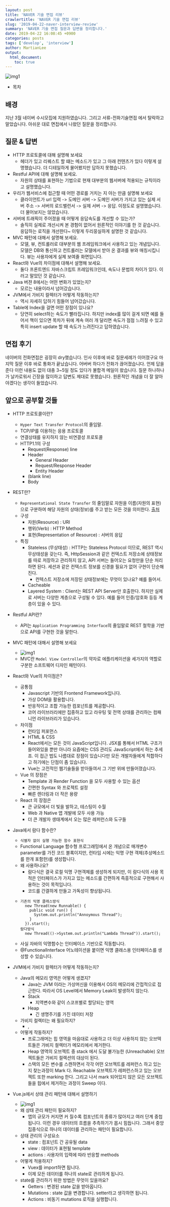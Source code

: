 ```yaml
---
layout: post
title: 'NAVER 기술 면접 리뷰'
crawlertitle: 'NAVER 기술 면접 리뷰'
slug: '2019-04-22-naver-interview-review'
summary: 'NAVER 기술 면접 질문과 답변을 정리합니다.'
date: 2019-04-22 16:08:45 +0900
categories: posts
tags: ['develop', 'interview']
author: MartianLee
output:
  html_document:
    toc: true
---
```


![img1](../images/190422_interviews/naver.png)

- 목차

## 배경

지난 3월 네이버 수시모집에 지원하였습니다. 그리고 서류-전화기술면접 에서 탈락하고 말았습니다. 아쉬운 대로 면접에서 나왔던 질문을 정리합니다.

## 질문 & 답변

- HTTP 프로토콜에 대해 설명해 보세요
  - 헤더가 있고 리퀘스트 할 떄는 메소드가 있고 그 아래 컨텐츠가 있다 이렇게 설명했습니다. 더 디테일하게 물어봤지만 답하지 못했습니다.
- Restful API에 대해 설명해 보세요.
  - 자원의 상태를 표현하는 기법으로 현재 대부분의 웹서버에 적용되는 규칙이라고 설명했습니다.
- 우리가 웹서비스에 접근할 때 어떤 경로를 거치는 지 아는 만큼 설명해 보세요
  - 클라이언트가 url 입력 -> 도메인 서버 -> 도메인 서버가 가지고 있는 실제 서버 주소 -> 서버의 로드밸런서 -> 실제 서버 -> 응답. 이정도로 설명했습니다. 더 물어보지는 않았습니다.
- 서버에 트래픽이 주어졌을 때 어떻게 응답속도를 개선할 수 있는가?
  - 솔직히 실제로 개선시켜 본 경험이 없어서 원론적인 이야기를 한 것 같습니다. 응답하는 로직을 개선한다~ 이렇게 두리뭉실하게 설명한 것 같습니다.
- MVC 패턴에 대해서 설명해 보세요.
  - 모델, 뷰, 컨트롤러로 대부분의 웹 프레임워크에서 사용하고 있는 개념입니다. 모델은 DB와 통신하고 컨트롤러는 모델에서 받아 온 결과를 뷰와 매칭시킵니다. 뷰는 사용자에게 실제 보여줄 화면입니다.
- React와 Vue의 차이점에 대해서 설명해 보세요.
  - 둘다 프론트엔드 자바스크립트 프레임워크인데, 속도나 문법의 차이가 있다. 이러고 말았던 것 같습니다.
- Java 버젼 8에서는 어떤 변화가 있었는지?
  - 모르는 내용이라서 넘어갔습니다.
- JVM에서 가비지 컬렉터가 어떻게 작동하는지?
  - 역시 자세히 답하기 힘들어 넘어갔습니다.
- Table에 Index을 걸면 어떤 장점이 있나요?
  - 당연히 select하는 속도가 빨라집니다. 하지만 index를 많이 걸게 되면 예를 들어서 책이 있으면 목차가 뒤에 계속 여러 개 달리면 속도가 점점 느려질 수 있고 특히 insert update 할 때 속도가 느려진다고 답하였습니다.

## 면접 후기

네이버의 전화면접은 굉장히 dry했습니다. 인사 이후에 바로 질문세례가 이어졌구요 마지막 질문 이후 바로 통화가 끝났습니다. 어버버 하다가 전화가 끊어졌습니다. 언제 답을 준다 이런 내용도 없이 대충 3~5일 정도 있다가 불합격 메일이 왔습니다. 질문 하나하나가 날카로워서 긴장을 많이하고 답변도 제대로 못했습니다. 원론적인 개념을 더 잘 알아야겠다는 생각이 들었습니다.

## 앞으로 공부할 것들

- HTTP 프로토콜이란?

  - `Hyper Text Transfer Protocol`의 줄임말.
  - TCP/IP를 이용하는 응용 프로토콜
  - 연결상태를 유지하지 않는 비연결성 프로토콜
  - HTTP1.1의 구성
    - Request(Response) line
    - Header
      - General Header
      - Request/Response Header
      - Entity Header
    - (blank line)
    - Body

- REST란?
  - `Representational State Transfer` 의 줄임말로 자원을 이름(자원의 표현)으로 구분하여 해당 자원의 상태(정보)를 주고 받는 모든 것을 의미한다. [출처](https://gmlwjd9405.github.io/2018/09/21/rest-and-restful.html)
  - 구성
    - 자원(Resource) : URI
    - 행위(Verb) : HTTP Method
    - 표현(Representation of Resource) : 서버의 응답
  - 특징
    - Stateless (무상태성) : HTTP는 Stateless Protocol 이므로, REST 역시 무상태성을 갖는다. 즉, HttpSession과 같은 컨텍스트 저장소에 상태정보를 따로 저장하고 관리하지 않고, API 서버는 들어오는 요청만을 단순 처리하면 된다. 세션과 같은 컨텍스트 정보를 신경쓸 필요가 없어 구현이 단순해진다.
      - 컨텍스트 저장소에 저장된 상태정보에는 무엇이 있나요? 예를 들어서.
    - Cacheable
    - Layered System : Client는 REST API Server만 호출한다. 하지만 실제로 서버는 다양한 계층으로 구성될 수 있다. 예를 들어 인증/암호화 등등 계층이 있을 수 있다.
- Restful API란?
  - API는 `Application Programming Interface`의 줄임말로 REST 철학을 기반으로 API를 구현한 것을 말한다.
- MVC 패턴에 대해서 설명해 보세요
  - ![img1](../images/190422_interviews/mvc.png)
  - MVC란 `Model View Controller`의 약자로 에플리케이션을 세가지의 역할로 구분한 소프트웨어 디자인 패턴이다.
- React와 Vue의 차이점은?
  - 공통점
    - Javascript 기반의 Frontend Framework입니다.
    - 가상 DOM을 활용합니다.
    - 반응적이고 조합 가능한 컴포넌트를 제공합니다.
    - 코어 라이브러리에만 집중하고 있고 라우팅 및 전역 상태를 관리하는 컴패니언 라이브러리가 있습니다.
  - 차이점
    - 런타임 퍼포먼스
    - HTML & CSS
    - React에서는 모든 것이 JavaScript입니다. JSX를 통해서 HTML 구조가 들어와있을 뿐만 아니라 요즘에는 CSS 관리도 JavaScript에서 하는 추세죠. 이 접근 법도 나름대로 장점이 있습니다만 모든 개발자들에게 적합하다고 하기에는 단점이 좀 있습니다.
    - Vue는 고전적인 웹기술들을 받아들여서 그 기반 위에 만들어졌습니다.
  - Vue 의 장점은
    - Template 과 Render Function 을 모두 사용할 수 있는 옵션
    - 간편한 Syntax 와 프로젝트 설정
    - 빠른 렌더링과 더 작은 용량
  - React 의 장점은
    - 큰 규모에서 더 빛을 발하고, 테스팅이 수월
    - Web 과 Native 앱 개발에 모두 사용 가능
    - 더 큰 개발자 생태계에서 오는 많은 레퍼런스와 도구들
- Java에서 람다 함수란?
  - `식별자 없이 실행 가능한 함수 표현식`
  - Functional Language 함수형 프로그래밍에서 온 개념으로 매개변수parameter를 가진 코드 블록이지만, 런타임 시에는 익명 구현 객체(추상메소드를 한개 포함한)를 생성합니다.
  - 왜 사용하나요?
    - 람다식은 결국 로컬 익명 구현객체를 생성하게 되지만, 이 람다식의 사용 목적은 인터페이스가 가지고 있는 메소드를 간편하게 즉흥적으로 구현해서 사용하는 것이 목적입니다.
    - 코드를 간결하게 만들고 가독성이 향상됩니다.
  - ```
    기존의 익명 클래스방식
      new Thread(new Runnable() {
        public void run() {
          System.out.println("Annoymous Thread");
        }
      }).start();
    람다방식
      new Thread(()->System.out.println("Lambda Thread")).start();
    ```
  - 사실 자바의 익명함수는 인터페이스 기반으로 직동합니다.
  - @FunctionalInterface 어노테이션을 붙이면 익명 클래스용 인터페이스를 생성할 수 있습니다.
- JVM에서 가비지 컬렉터가 어떻게 작동하는지?
  - Java의 메모리 영역은 어떻게 생겼지?
    - Java는 JVM 이라는 가상머신을 이용해서 OS의 메모리에 간접적으로 접근한다. 따라서 OS Level에서 Memory Leak이 발생하지 않는다.
    - Stack
      - 지역변수와 같이 스코프별로 할당되는 영역
    - Heap
      - 긴 생명주기를 가진 데이터 저장
  - 가비지 컬렉터는 왜 필요하지?
    - ,
  - 어떻게 작동하지?
    - 프로그래머는 힙 영역을 마음대로 사용하고 더 이상 사용하지 않는 오브텍트들은 가비지 컬렉터가 메모리에서 제거한다.
    - Heap 영역의 오브젝트 중 stack 에서 도달 불가능한 (Unreachable) 오브젝트들은 가비지 컬렉션의 대상이 된다.
    - 스택의 모든 변수를 스캔하면서 각각 어떤 오브젝트를 레퍼런스 하고 있는지 찾는과정이 Mark 다. Reachable 오브젝트가 레퍼런스하고 있는 오브젝트 또한 marking 한다. 그리고 나서 mark 되어있지 않은 모든 오브젝트들을 힙에서 제거하는 과정이 Sweep 이다.
- Vue.js에서 상태 관리 패턴에 대해서 설명하기
  - ![img1](../images/190422_interviews/vuex-diagram.png)
  - 왜 상태 관리 패턴이 필요하지?
    - 앱의 규모가 커지면 커 질수록 컴포넌트의 종류가 많아지고 여러 단계 중첩됩니다. 이런 경우 데이터의 흐름을 추측하기가 몹시 힘듭니다. 그래서 중앙 집중식으로 하나의 데이터를 관리하는 패턴이 필요합니다.
  - 상태 관리의 구성요소
    - state : 컴포넌트 간 공유될 data
    - view : 데이터가 표현될 template
    - actions : 사용자의 입력에 따라 반응할 methods
  - 어떻게 적용하지?
    - Vuex를 import하면 됩니다.
    - 이제 모든 데이터를 하나의 state로 관리하게 됩니다.
  - state를 관리하기 위한 방법은 무엇이 있을까요?
    - Getters : 변경된 state 값을 받아옵니다.
    - Mutations : state 값을 변경합니다. setter라고 생각하면 됩니다.
    - Actions : 비동기 mutations 로직을 실행합니다.
